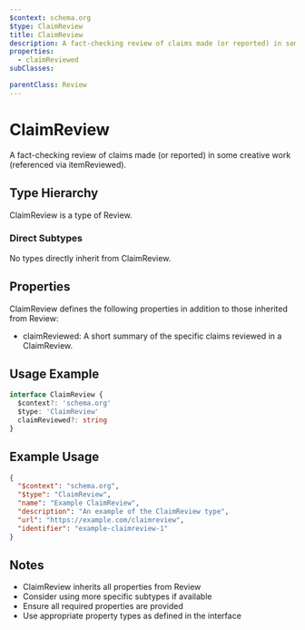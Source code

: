 ```yaml
---
$context: schema.org
$type: ClaimReview
title: ClaimReview
description: A fact-checking review of claims made (or reported) in some creative work (referenced via itemReviewed).
properties:
  - claimReviewed
subClasses:

parentClass: Review
---
```


# ClaimReview

A fact-checking review of claims made (or reported) in some creative work (referenced via itemReviewed).

## Type Hierarchy

ClaimReview is a type of Review.

### Direct Subtypes

No types directly inherit from ClaimReview.

## Properties

ClaimReview defines the following properties in addition to those inherited from Review:

- claimReviewed: A short summary of the specific claims reviewed in a ClaimReview.

## Usage Example

```typescript
interface ClaimReview {
  $context?: 'schema.org'
  $type: 'ClaimReview'
  claimReviewed?: string
}
```

## Example Usage

```json
{
  "$context": "schema.org",
  "$type": "ClaimReview",
  "name": "Example ClaimReview",
  "description": "An example of the ClaimReview type",
  "url": "https://example.com/claimreview",
  "identifier": "example-claimreview-1"
}
```

## Notes

- ClaimReview inherits all properties from Review
- Consider using more specific subtypes if available
- Ensure all required properties are provided
- Use appropriate property types as defined in the interface

